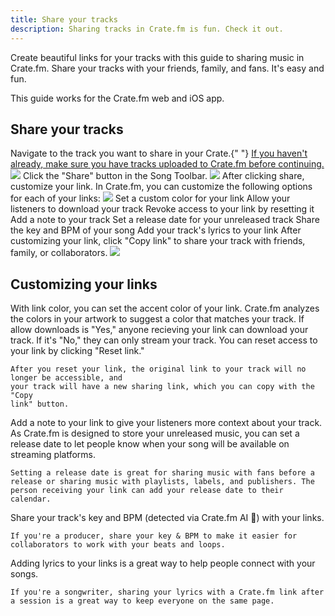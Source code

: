 ```yaml
---
title: Share your tracks
description: Sharing tracks in Crate.fm is fun. Check it out.
---
```


Create beautiful links for your tracks with this guide to sharing music in Crate.fm. Share your tracks with your friends, family, and fans. It's easy and fun.

<Info>This guide works for the Crate.fm web and iOS app.</Info>

## Share your tracks

<Steps>
  <Step title="Step 1">
    Navigate to the track you want to share in your Crate.{" "}
    <a href="/quickstart">
      <Tip>
        If you haven't already, make sure you have tracks uploaded to Crate.fm
        before continuing.
      </Tip>
    </a>
    <img className="block h-auto" src="/images/sharing-0.png" />
  </Step>
  <Step title="Step 2">
    Click the "Share" button in the Song Toolbar.
    <img className="block h-auto" src="/images/sharing-1.png" />
  </Step>
  <Step title="Step 3">
    After clicking share, customize your link. In Crate.fm, you can customize
    the following options for each of your links:
    <img className="block h-auto" src="/images/sharing-3.png" />
    <CardGroup cols={2}>
      <Card title="Link color" icon="palette">
        Set a custom color for your link
      </Card>
      <Card title="Allow downloads?" icon="download">
        Allow your listeners to download your track
      </Card>
      <Card title="Reset link" icon="ban">
        Revoke access to your link by resetting it
      </Card>
      <Card title="Note from the creator" icon="pen">
        Add a note to your track
      </Card>
      <Card title="Release date" icon="calendar">
        Set a release date for your unreleased track
      </Card>
      <Card title="Audio analysis" icon="music">
        Share the key and BPM of your song
      </Card>
      <Card title="Lyrics" icon="file">
        Add your track's lyrics to your link
      </Card>
    </CardGroup>
  </Step>
  <Step title="Step 4">
    After customizing your link, click "Copy link" to share your track with
    friends, family, or collaborators.
    <img className="block h-auto" src="/images/sharing-4.png" />
  </Step>
</Steps>

## Customizing your links

<AccordionGroup>
  <Accordion title="Link color" icon="palette">
    With link color, you can set the accent color of your link. Crate.fm
    analyzes the colors in your artwork to suggest a color that matches your
    track.
  </Accordion>
  <Accordion title="Allow downloads?" icon="download">
    If allow downloads is "Yes," anyone recieving your link can download your
    track. If it's "No," they can only stream your track.
  </Accordion>
  <Accordion title="Reset link" icon="ban">
    You can reset access to your link by clicking "Reset link."  
    
    After you reset your link, the original link to your track will no longer be accessible, and
    your track will have a new sharing link, which you can copy with the "Copy
    link" button.
  </Accordion>
  <Accordion title="Note from the creator" icon="pen">
    Add a note to your link to give your listeners more context about your
    track.
  </Accordion>
<Accordion title="Release date" icon="calendar">
    As Crate.fm is designed to store your unreleased music, you can set a release date to let people know when your song will be available on streaming platforms.

    Setting a release date is great for sharing music with fans before a release or sharing music with playlists, labels, and publishers. The person receiving your link can add your release date to their calendar.

</Accordion>
  <Accordion title="Audio analysis" icon="music">
    Share your track's key and BPM (detected via Crate.fm AI 🤯) with your links.

    If you're a producer, share your key & BPM to make it easier for collaborators to work with your beats and loops.

  </Accordion>
    <Accordion title="Lyrics" icon="file">
    Adding lyrics to your links is a great way to help people connect with your songs.

    If you're a songwriter, sharing your lyrics with a Crate.fm link after a session is a great way to keep everyone on the same page.

  </Accordion>
</AccordionGroup>
